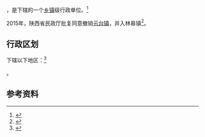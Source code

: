 {{中国乡级行政区|61/05/27/105/000}}

'''{{PAGENAMEBASE}}'''，是{{PRC admin/fullname|61/05/27/105/000|3}}下辖的一个[[乡镇|乡镇]]级行政单位。<ref>{{PRC admin/ref sgc|{{PRC admin/parent|61/05/27/105/000}}}}</ref>

2015年，陕西省民政厅批复同意撤销[[云台镇_(白水县)|云台镇]]，并入林皋镇<ref>{{Cite web |url=http://news.xinhuanet.com/local/2015-06/28/c_127959075.htm |title=陕西省民政厅关于陕西省乡镇行政区划调整的公告 |access-date=2017-09-13 |archive-date=2017-09-13 |archive-url=https://web.archive.org/web/20170913183916/http://news.xinhuanet.com/local/2015-06/28/c_127959075.htm |dead-url=no }}</ref>。

== 行政区划 ==

{{PAGENAMEBASE}}下辖以下地区：<ref>{{PRC admin/ref sgc|61/05/27/105/000}}</ref>

{{PRC admin/children|61/05/27/105/000}}。

== 参考资料 ==

{{reflist}}

{{行政区划小作品}}
{{PRC admin/navcat|61/05/27/105/000}}